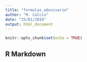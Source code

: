 ```yaml
---
title: "formulas_adunivarie"
author: "M. Calciu"
date: "25/01/2019"
output: html_document
---
```


```r
knitr::opts_chunk$set(echo = TRUE)
```

## R Markdown

